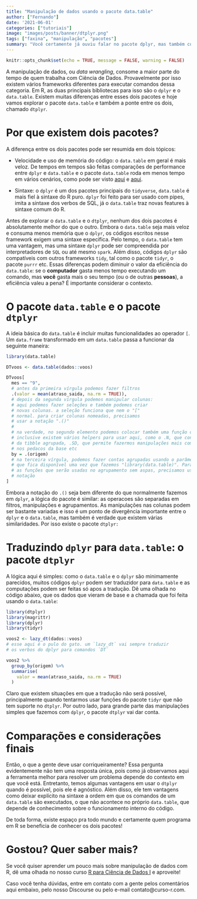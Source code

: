 ```yaml
---
title: "Manipulação de dados usando o pacote data.table"
author: ["Fernando"]
date: '2021-06-01'
categories: ["tutoriais"]
image: "images/posts/banner/dtplyr.png"
tags: ["faxina", "manipulação", "pacotes"]
summary: "Você certamente já ouviu falar no pacote dplyr, mas também conhece o pacote data.table? No post de hoje vamos explorar um pouco desse grande pacote!"
---
```


```r
knitr::opts_chunk$set(echo = TRUE, message = FALSE, warning = FALSE)
```

A manipulação de dados, ou _data wrangling_, consome a maior parte do tempo de quem trabalha com Ciência de Dados. Provavelmente por isso existem vários frameworks diferentes para executar comandos dessa categoria. Em R, as duas principais bibliotecas para isso são o `dplyr` e o `data.table`. Existem muitas diferenças entre esses dois pacotes e hoje vamos explorar o pacote `data.table` e também a ponte entre os dois, chamado `dtplyr`.

# Por que existem dois pacotes?

A diferença entre os dois pacotes pode ser resumida em dois tópicos:

- Velocidade e uso de memória do código: o `data.table` em geral é mais veloz. De tempos em tempos são feitas comparações de performance entre `dplyr` e `data.table` e o pacote `data.table` roda em menos tempo em vários cenários, como pode ser visto [aqui](https://github.com/Rdatatable/data.table/wiki/Benchmarks-:-Grouping) e [aqui](https://iyarlin.github.io/2020/05/26/dtplyr_benchmarks/).

- Sintaxe: o `dplyr` é um dos pacotes principais do `tidyverse`, `data.table` é mais fiel à sintaxe do R puro. `dplyr` foi feito para ser usado com pipes, imita a sintaxe dos verbos de SQL, já o `data.table` traz novas features à sintaxe comum do R.

Antes de explorar o `data.table` e o `dtplyr`, nenhum dos dois pacotes é absolutamente melhor do que o outro. Embora o `data.table` seja mais veloz e consuma menos memória que o `dplyr`, os códigos escritos nesse framework exigem uma sintaxe específica. Pelo tempo, o `data.table` tem uma vantagem, mas uma sintaxe `dplyr` pode ser compreendida por interpretadores de `SQL` ou até mesmo `spark`. Além disso, códigos `dplyr` são compatíveis com outros frameworks `tidy`, tal como o pacote `tidyr`, o pacote `purrr` etc. Essas diferenças podem diminuir o valor da eficiência do `data.table`: se o **computador** gasta menos tempo executando um comando, mas **você** gasta mais o seu tempo (ou o de outras **pessoas**), a eficiência valeu a pena? É importante considerar o contexto.

# O pacote `data.table` e o pacote `dtplyr`

A ideia básica do `data.table` é incluir muitas funcionalidades ao operador `[`. Um `data.frame` transformado em um `data.table` passa a funcionar da seguinte maneira:

```r
library(data.table)

DTvoos <- data.table(dados::voos)

DTvoos[
  mes == "9",
  # antes da primeira vírgula podemos fazer filtros
  .(valor = mean(atraso_saida, na.rm = TRUE)),
  # depois da segunda vírgula podemos manipular colunas:
  # aqui podemos fazer seleções e também podemos criar
  # novas colunas. a seleção funciona que nem o "["
  # normal. para criar colunas nomeadas, precisamos
  # usar a notação ".()"
  #
  # na verdade, no segundo elemento podemos colocar também uma função que retorne uma tibble
  # inclusive existem vários helpers para usar aqui, como o .N, que conta o numero de linhas
  # da tibble agrupada, .SD, que permite fazermos manipulações mais complexas
  # nos pedacos da base etc
  by = .(origem)
  # na terceira vírgula, podemos fazer contas agrupadas usando o parâmetro "by"
  # que fica disponível uma vez que fazemos "library(data.table)". Para escolher
  # as funções que serão usadas no agrupamento sem aspas, precisamos usar a
  # notação
]

```

Embora a notação do `.()` seja bem diferente do que normalmente fazemos em `dplyr`, a lógica do pacote é similar:
as operacoes são separadas em filtros, manipulações e agrupamentos. As manipulações nas colunas podem ser bastante variadas e isso é um ponto de divergência importante entre o `dplyr` e o `data.table`, mas também é verdade que existem várias similaridades. Por isso existe o pacote `dtplyr:`

# Traduzindo `dplyr` para `data.table`: o pacote `dtplyr`

A lógica aqui é simples: como o `data.table` e o `dplyr` são minimamente parecidos, muitos códigos `dplyr` podem ser traduzidor para `data.table` e as computações podem ser feitas só apos a tradução. Dê uma olhada no código abaixo,
que os dados que vieram de base e a chamada que foi feita usando o `data.table`:

```r
library(dtplyr)
library(magrittr)
library(dplyr)
library(tidyr)

voos2 <- lazy_dt(dados::voos)
# esse aqui é o pulo do gato. um `lazy_dt` vai sempre traduzir
# os verbos do dplyr para comandos `DT`

voos2 %>%
  group_by(origem) %>%
  summarise(
    valor = mean(atraso_saida, na.rm = TRUE)
  )
```

Claro que existem situações em que a tradução não será possível, principalmente quando tentarmos usar funções do pacote
`tidyr` que não tem suporte no `dtplyr`. Por outro lado, para grande parte das manipulações simples que fazemos com `dplyr`, o pacote `dtplyr` vai dar conta.

# Comparações e considerações finais

Então, o que a gente deve usar corriqueiramente? Essa pergunta evidentemente não tem uma resposta única, pois como já observamos aqui a ferramenta melhor para resolver um problema depende do contexto em que você está. Entretanto, temos algumas vantagens em usar o `dtplyr` quando é possível, pois ele é agnóstico. Além disso, ele tem vantagens como deixar explícito na sintaxe a ordem em que os comandos de um `data.table` são executados, o que não acontece no próprio `data.table`, que depende de conhecimento sobre o funcionamento interno do código.

De toda forma, existe espaço pra todo mundo e certamente quem programa em R se beneficia de conhecer os dois pacotes!

# Gostou? Quer saber mais?

Se você quiser aprender um pouco mais sobre manipulação de dados com R, dê uma olhada no nosso curso [R para Ciência de Dados I](https://curso-r.com/cursos/r4ds-1/) e aproveite!

Caso você tenha dúvidas, entre em contato com a gente pelos comentários aqui embaixo, pelo nosso Discourse ou pelo e-mail contato@curso-r.com.
